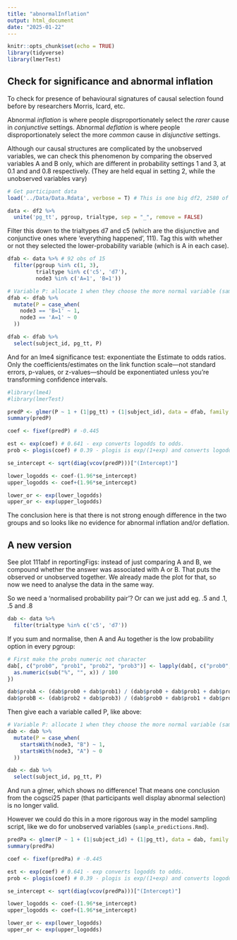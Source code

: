```yaml
---
title: "abnormalInflation"
output: html_document
date: "2025-01-22"
---
```


```r
knitr::opts_chunk$set(echo = TRUE)
library(tidyverse)
library(lmerTest)
```


## Check for significance and abnormal inflation

To check for presence of behavioural signatures of causal selection found before by researchers Morris, Icard, etc. 

Abnormal *inflation* is where people disproportionately select the *rarer* cause in *conjunctive* settings.
Abnormal *deflation* is where people disproportionately select the more *common* cause in *disjunctive* settings.

Although our causal structures are complicated by the unobserved variables, we can check this phenomenon by comparing the observed variables A and B only, which are different in probability settings 1 and 3, at 0.1 and and 0.8 respectively.
(They are held equal in setting 2, while the unobserved variables vary)



```r
# Get participant data
load('../Data/Data.Rdata', verbose = T) # This is one big df2, 2580 of 14

data <- df2 %>% 
  unite('pg_tt', pgroup, trialtype, sep = "_", remove = FALSE)

```

Filter this down to the trialtypes d7 and c5 (which are the disjunctive and conjunctive ones where 'everything happened', 111).
Tag this with whether or not they selected the lower-probability variable (which is A in each case). 


```r
dfab <- data %>% # 92 obs of 15
  filter(pgroup %in% c(1, 3),
         trialtype %in% c('c5', 'd7'),
         node3 %in% c('A=1', 'B=1'))

# Variable P: allocate 1 when they choose the more normal variable (same in both pgroup 1 and 3)
dfab <- dfab %>% 
  mutate(P = case_when(
    node3 == 'B=1' ~ 1,
    node3 == 'A=1' ~ 0
  ))

dfab <- dfab %>% 
  select(subject_id, pg_tt, P) 

```


And for an lme4 significance test: exponentiate the Estimate to odds ratios. 
Only the coefficients/estimates on the link function scale—not standard errors, p-values, or z-values—should be exponentiated unless you're transforming confidence intervals.

```r
#library(lme4)
#library(lmerTest)

predP <- glmer(P ~ 1 + (1|pg_tt) + (1|subject_id), data = dfab, family = binomial(link='logit')) # Also tried with + (1|subject_id) but no difference in fit, has convergence error and looks overparametrised?
summary(predP)

coef <- fixef(predP) # -0.445

est <- exp(coef) # 0.641 - exp converts logodds to odds. 
prob <- plogis(coef) # 0.39 - plogis is exp/(1+exp) and converts logodds to probs

se_intercept <- sqrt(diag(vcov(predP)))["(Intercept)"]

lower_logodds <- coef-(1.96*se_intercept)
upper_logodds <- coef+(1.96*se_intercept)

lower_or <- exp(lower_logodds)
upper_or <- exp(upper_logodds)

```

The conclusion here is that there is not strong enough difference in the two groups and so looks like no evidence for abnormal inflation and/or deflation.


## A new version

See plot 111abf in reportingFigs: instead of just comparing A and B, we compound whether the answer was associated with A or B. That puts the observed or unobserved together. We already made the plot for that, so now we need to analyse the data in the same way.

So we need a 'normalised probability pair'? Or can we just add eg. .5 and .1, .5 and .8

```r
dab <- data %>% 
  filter(trialtype %in% c('c5', 'd7'))
```


If you sum and normalise, then A and Au together is the low probability option in every pgroup:

```r
# First make the probs numeric not character
dab[, c("prob0", "prob1", "prob2", "prob3")] <- lapply(dab[, c("prob0", "prob1", "prob2", "prob3")], function(x) {
  as.numeric(sub("%", "", x)) / 100
})

dab$probA <- (dab$prob0 + dab$prob1) / (dab$prob0 + dab$prob1 + dab$prob2 + dab$prob3)
dab$probB <- (dab$prob2 + dab$prob3) / (dab$prob0 + dab$prob1 + dab$prob2 + dab$prob3)
```

Then give each a variable called P, like above:

```r

# Variable P: allocate 1 when they choose the more normal variable (same in both pgroup 1 and 3)
dab <- dab %>%
  mutate(P = case_when(
    startsWith(node3, "B") ~ 1,
    startsWith(node3, "A") ~ 0
  ))

dab <- dab %>% 
  select(subject_id, pg_tt, P) 

```


And run a glmer, which shows no difference! That means one conclusion from the cogsci25 paper (that participants well display abnormal selection) is no longer valid.

However we could do this in a more rigorous way in the model sampling script, like we do for unobserved variables (`sample_predictions.Rmd`).

```r
predPa <- glmer(P ~ 1 + (1|subject_id) + (1|pg_tt), data = dab, family = binomial(link='logit')) # Also tried with + (1|subject_id) but no difference in fit, has convergence error and looks overparametrised?
summary(predPa)

coef <- fixef(predPa) # -0.445

est <- exp(coef) # 0.641 - exp converts logodds to odds. 
prob <- plogis(coef) # 0.39 - plogis is exp/(1+exp) and converts logodds to probs

se_intercept <- sqrt(diag(vcov(predPa)))["(Intercept)"]

lower_logodds <- coef-(1.96*se_intercept)
upper_logodds <- coef+(1.96*se_intercept)

lower_or <- exp(lower_logodds)
upper_or <- exp(upper_logodds)

```